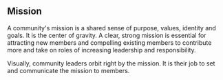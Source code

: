 
## Mission

A community's mission is a shared sense of purpose, values, identity and goals.
It is the center of gravity. A clear, strong mission is essential for attracting
new members and compelling existing members to contribute more and take on roles
of increasing leadership and responsibility.

Visually, community leaders orbit right by the mission. It is their job to set and
communicate the mission to members.

